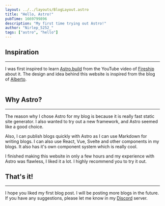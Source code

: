 ```yaml
---
layout: ../../layouts/BlogLayout.astro
title: "Hello, Astro!"
pubTime: 1669799896
description: "My first time trying out Astro!"
author: "Nirlep_5252_"
tags: ["astro", "hello"]
---
```


## Inspiration
<hr />

I was first inspired to learn [Astro.build](https://astro.build) from the YouTube video of [Fireship](https://www.youtube.com/watch?v=dsTXcSeAZq8) about it. The design and idea behind this website is inspired from the blog of [Alberto](https://halb.it/).
<br /><br />

## Why Astro?
<hr />

The reason why I chose Astro for my blog is because it is really fast static site generator. I also wanted to try out a new framework, and Astro seemed like a good choice.
<br />

Also, I can publish blogs quickly with Astro as I can use Markdown for writing blogs. I can also use React, Vue, Svelte and other components in my blogs. It also has it's own component system which is really cool.
<br />

I finished making this website in only a few hours and my experience with Astro was flawless, I liked it a lot. I highly recommend you to try it out.

## That's it!
<hr />

I hope you liked my first blog post. I will be posting more blogs in the future. If you have any suggestions, please let me know in my [Discord](https://discord.gg/9rYbc54KtY) server.
